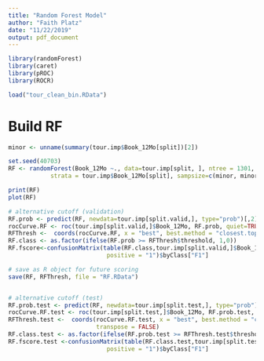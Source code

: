 ```yaml
---
title: "Random Forest Model"
author: "Faith Platz"
date: "11/22/2019"
output: pdf_document
---
```


```r
library(randomForest)
library(caret)
library(pROC)
library(ROCR)
```

```r
load("tour_clean_bin.RData")
```

# Build RF
```r
minor <- unname(summary(tour.imp$Book_12Mo[split])[2])

set.seed(40703)
RF <- randomForest(Book_12Mo ~., data=tour.imp[split, ], ntree = 1301, mtry=5, 
            strata = tour.imp$Book_12Mo[split], sampsize=c(minor, minor), importance=FALSE)

print(RF)
plot(RF)
```

```r
# alternative cutoff (validation)
RF.prob <- predict(RF, newdata=tour.imp[split.valid,], type="prob")[,2]
rocCurve.RF <- roc(tour.imp[split.valid,]$Book_12Mo, RF.prob, quiet=TRUE)
RFThresh <-  coords(rocCurve.RF, x = "best", best.method = "closest.topleft", transpose = FALSE)
RF.class <- as.factor(ifelse(RF.prob >= RFThresh$threshold, 1,0))
RF.fscore<-confusionMatrix(table(RF.class,tour.imp[split.valid,]$Book_12Mo),
                            positive = "1")$byClass["F1"]

# save as R object for future scoring
save(RF, RFThresh, file = "RF.RData")


# alternative cutoff (test)
RF.prob.test <- predict(RF, newdata=tour.imp[split.test,], type="prob")[,2]
rocCurve.RF.test <- roc(tour.imp[split.test,]$Book_12Mo, RF.prob.test, quiet=TRUE)
RFThresh.test <-  coords(rocCurve.RF.test, x = "best", best.method = "closest.topleft", 
                         transpose = FALSE)
RF.class.test <- as.factor(ifelse(RF.prob.test >= RFThresh.test$threshold, 1,0))
RF.fscore.test <-confusionMatrix(table(RF.class.test,tour.imp[split.test,]$Book_12Mo),
                            positive = "1")$byClass["F1"]
```








